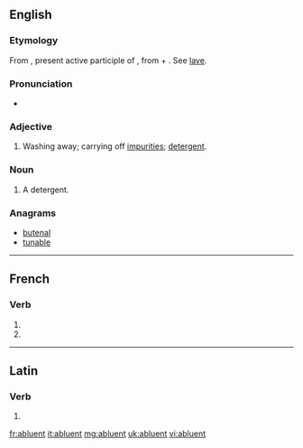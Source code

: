 ==English==

===Etymology===
From {{etyl|la|en}} {{term|abluens|abluēns|lang=la}}, present active participle of {{term|abluo|abluō|I wash off or away; cleanse, purify|lang=la}}, from {{term|ab||from, away from|lang=la}} + {{term|luo|luō|I wash, cleanse|lang=la}}. See [[lave]].

===Pronunciation===
* {{IPA|/æbˈluənt/}}

===Adjective===
{{en-adj}}

# Washing away; carrying off [[impurities]]; [[detergent]].

===Noun===
{{en-noun}}

# {{medicine}} A detergent.

===Anagrams===
* [[butenal#English|butenal]]
* [[tunable#English|tunable]]

----

==French==

===Verb===
{{fr-verb-form}}

# {{conjugation of|abluer||3|p|pres|ind|lang=fr}}
# {{conjugation of|abluer||3|p|pres|sub|lang=fr}}

----

==Latin==

===Verb===
{{la-verb-form|abluent}}

# {{conjugation of|abluo|abluō|3|p|fut|act|ind|lang=la}}

[[fr:abluent]]
[[it:abluent]]
[[mg:abluent]]
[[uk:abluent]]
[[vi:abluent]]